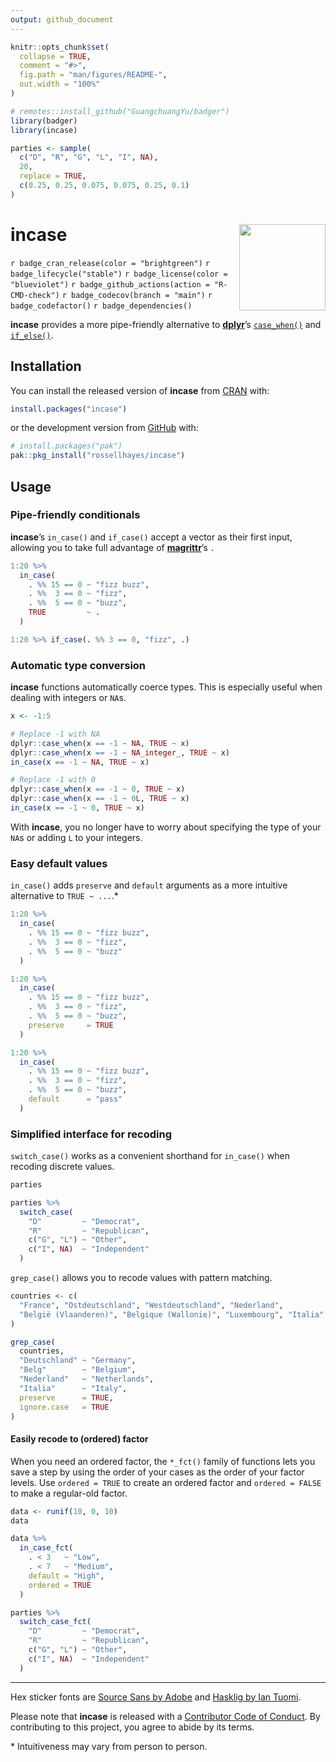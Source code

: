 ```yaml
---
output: github_document
---
```


<!-- README.md is generated from README.Rmd. Please edit that file -->

```r
knitr::opts_chunk$set(
  collapse = TRUE,
  comment = "#>",
  fig.path = "man/figures/README-",
  out.width = "100%"
)

# remotes::install_github("GuangchuangYu/badger")
library(badger)
library(incase)

parties <- sample(
  c("D", "R", "G", "L", "I", NA),
  20,
  replace = TRUE,
  c(0.25, 0.25, 0.075, 0.075, 0.25, 0.1)
)
```

# incase <img src="man/figures/logo.png?raw=TRUE" align="right" height="138" />

<!-- badges: start -->
`r badge_cran_release(color = "brightgreen")`
`r badge_lifecycle("stable")`
`r badge_license(color = "blueviolet")`
`r badge_github_actions(action = "R-CMD-check")`
`r badge_codecov(branch = "main")`
`r badge_codefactor()`
`r badge_dependencies()`
<!-- badges: end -->

**incase** provides a more pipe-friendly alternative to [**dplyr**](https://github.com/tidyverse/dplyr)'s [`case_when()`](https://dplyr.tidyverse.org/reference/case_when.html) and [`if_else()`](https://dplyr.tidyverse.org/reference/if_else.html).

## Installation

You can install the released version of **incase** from [CRAN](https://cran.r-project.org/package=incase) with:

``` r
install.packages("incase")
```

or the development version from [GitHub](https://github.com/rossellhayes/incase) with:

``` r
# install.packages("pak")
pak::pkg_install("rossellhayes/incase")
```

## Usage

### Pipe-friendly conditionals

**incase**'s `in_case()` and `if_case()` accept a vector as their first input, allowing you to take full advantage of [**magrittr**](https://github.com/tidyverse/magrittr)'s `.`

```r
1:20 %>%
  in_case(
    . %% 15 == 0 ~ "fizz buzz",
    . %%  3 == 0 ~ "fizz",
    . %%  5 == 0 ~ "buzz",
    TRUE         ~ .
  )

1:20 %>% if_case(. %% 3 == 0, "fizz", .)
```

### Automatic type conversion

**incase** functions automatically coerce types.
This is especially useful when dealing with integers or `NA`s.

```r
x <- -1:5

# Replace -1 with NA
dplyr::case_when(x == -1 ~ NA, TRUE ~ x)
dplyr::case_when(x == -1 ~ NA_integer_, TRUE ~ x)
in_case(x == -1 ~ NA, TRUE ~ x)

# Replace -1 with 0
dplyr::case_when(x == -1 ~ 0, TRUE ~ x)
dplyr::case_when(x == -1 ~ 0L, TRUE ~ x)
in_case(x == -1 ~ 0, TRUE ~ x)
```

With **incase**, you no longer have to worry about specifying the type of your `NA`s or adding `L` to your integers.

### Easy default values

`in_case()` adds `preserve` and `default` arguments as a more intuitive alternative to `TRUE ~ ...`.*

```r
1:20 %>%
  in_case(
    . %% 15 == 0 ~ "fizz buzz",
    . %%  3 == 0 ~ "fizz",
    . %%  5 == 0 ~ "buzz"
  )

1:20 %>%
  in_case(
    . %% 15 == 0 ~ "fizz buzz",
    . %%  3 == 0 ~ "fizz",
    . %%  5 == 0 ~ "buzz",
    preserve     = TRUE
  )

1:20 %>%
  in_case(
    . %% 15 == 0 ~ "fizz buzz",
    . %%  3 == 0 ~ "fizz",
    . %%  5 == 0 ~ "buzz",
    default      = "pass"
  )
```

### Simplified interface for recoding

`switch_case()` works as a convenient shorthand for `in_case()` when recoding discrete values.

```r
parties

parties %>%
  switch_case(
    "D"         ~ "Democrat",
    "R"         ~ "Republican",
    c("G", "L") ~ "Other",
    c("I", NA)  ~ "Independent"
  )
```

`grep_case()` allows you to recode values with pattern matching.

```r
countries <- c(
  "France", "Ostdeutschland", "Westdeutschland", "Nederland",
  "België (Vlaanderen)", "Belgique (Wallonie)", "Luxembourg", "Italia"
)

grep_case(
  countries,
  "Deutschland" ~ "Germany",
  "Belg"        ~ "Belgium",
  "Nederland"   ~ "Netherlands",
  "Italia"      ~ "Italy",
  preserve      = TRUE,
  ignore.case   = TRUE
)
```

#### Easily recode to (ordered) factor

When you need an ordered factor, the `*_fct()` family of functions lets you save a step by using the order of your cases as the order of your factor levels.
Use `ordered = TRUE` to create an ordered factor and `ordered = FALSE` to make a regular-old factor.

```r
data <- runif(10, 0, 10)
data

data %>% 
  in_case_fct(
    . < 3   ~ "Low",
    . < 7   ~ "Medium",
    default = "High",
    ordered = TRUE
  )

parties %>%
  switch_case_fct(
    "D"         ~ "Democrat",
    "R"         ~ "Republican",
    c("G", "L") ~ "Other",
    c("I", NA)  ~ "Independent"
  )
```

---

Hex sticker fonts are [Source Sans by Adobe](https://github.com/adobe-fonts/source-sans) and [Hasklig by Ian Tuomi](https://github.com/i-tu/Hasklig).

Please note that **incase** is released with a [Contributor Code of Conduct](https://contributor-covenant.org/version/2/0/CODE_OF_CONDUCT.html).
By contributing to this project, you agree to abide by its terms.

\* Intuitiveness may vary from person to person.
